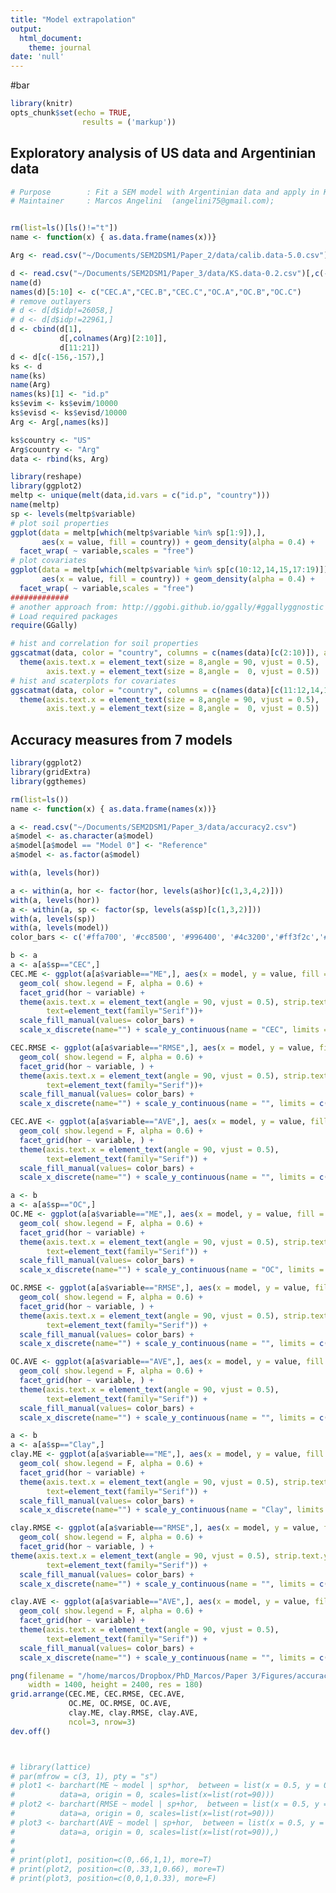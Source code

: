 ```yaml
---
title: "Model extrapolation"
output:
  html_document:
    theme: journal
date: 'null'
---
```

#bar
```r
library(knitr)
opts_chunk$set(echo = TRUE,
                results = ('markup'))
```


## Exploratory analysis of US data and Argentinian data
```r
# Purpose        : Fit a SEM model with Argentinian data and apply in KS data
# Maintainer     : Marcos Angelini  (angelini75@gmail.com); 


rm(list=ls()[ls()!="t"])
name <- function(x) { as.data.frame(names(x))}

Arg <- read.csv("~/Documents/SEM2DSM1/Paper_2/data/calib.data-5.0.csv")[,c(-1,-20)]

d <- read.csv("~/Documents/SEM2DSM1/Paper_3/data/KS.data-0.2.csv")[,c(-1)] 
name(d)
names(d)[5:10] <- c("CEC.A","CEC.B","CEC.C","OC.A","OC.B","OC.C")
# remove outlayers
# d <- d[d$idp!=26058,]
# d <- d[d$idp!=22961,]
d <- cbind(d[1],
           d[,colnames(Arg)[2:10]],
           d[11:21])
d <- d[c(-156,-157),]
ks <- d
name(ks)
name(Arg)
names(ks)[1] <- "id.p"
ks$evim <- ks$evim/10000
ks$evisd <- ks$evisd/10000
Arg <- Arg[,names(ks)]

ks$country <- "US"
Arg$country <- "Arg"
data <- rbind(ks, Arg)

library(reshape)
library(ggplot2)
meltp <- unique(melt(data,id.vars = c("id.p", "country")))
name(meltp)
sp <- levels(meltp$variable)
# plot soil properties
ggplot(data = meltp[which(meltp$variable %in% sp[1:9]),],
       aes(x = value, fill = country)) + geom_density(alpha = 0.4) +
  facet_wrap( ~ variable,scales = "free")
# plot covariates
ggplot(data = meltp[which(meltp$variable %in% sp[c(10:12,14,15,17:19)]),],
       aes(x = value, fill = country)) + geom_density(alpha = 0.4) +
  facet_wrap( ~ variable,scales = "free")
#############
# another approach from: http://ggobi.github.io/ggally/#ggallyggnostic
# Load required packages
require(GGally)

# hist and correlation for soil properties
ggscatmat(data, color = "country", columns = c(names(data)[c(2:10)]), alpha = 0.10) + 
  theme(axis.text.x = element_text(size = 8,angle = 90, vjust = 0.5),
        axis.text.y = element_text(size = 8,angle =  0, vjust = 0.5))
# hist and scaterplots for covariates
ggscatmat(data, color = "country", columns = c(names(data)[c(11:12,14,15,17:21)]), alpha = 0.10) + 
  theme(axis.text.x = element_text(size = 8,angle = 90, vjust = 0.5),
        axis.text.y = element_text(size = 8,angle =  0, vjust = 0.5))
```

## Accuracy measures from 7 models
```r
library(ggplot2)
library(gridExtra)
library(ggthemes)

rm(list=ls())
name <- function(x) { as.data.frame(names(x))}

a <- read.csv("~/Documents/SEM2DSM1/Paper_3/data/accuracy2.csv")
a$model <- as.character(a$model)
a$model[a$model == "Model 0"] <- "Reference"
a$model <- as.factor(a$model)

with(a, levels(hor))

a <- within(a, hor <- factor(hor, levels(a$hor)[c(1,3,4,2)]))
with(a, levels(hor))
a <- within(a, sp <- factor(sp, levels(a$sp)[c(1,3,2)]))
with(a, levels(sp))
with(a, levels(model))
color_bars <- c('#ffa700', '#cc8500', '#996400', '#4c3200','#ff3f2c','#ab2419','#808080')

b <- a
a <- a[a$sp=="CEC",]
CEC.ME <- ggplot(a[a$variable=="ME",], aes(x = model, y = value, fill = model)) +
  geom_col( show.legend = F, alpha = 0.6) + 
  facet_grid(hor ~ variable) + 
  theme(axis.text.x = element_text(angle = 90, vjust = 0.5), strip.text.y = element_blank(),
        text=element_text(family="Serif"))+
  scale_fill_manual(values= color_bars) +
  scale_x_discrete(name="") + scale_y_continuous(name = "CEC", limits = c(-3.5,3))

CEC.RMSE <- ggplot(a[a$variable=="RMSE",], aes(x = model, y = value, fill = model)) +
  geom_col( show.legend = F, alpha = 0.6) +
  facet_grid(hor ~ variable, ) + 
  theme(axis.text.x = element_text(angle = 90, vjust = 0.5), strip.text.y = element_blank(),
        text=element_text(family="Serif"))+
  scale_fill_manual(values= color_bars) +
  scale_x_discrete(name="") + scale_y_continuous(name = "", limits = c(0,8))

CEC.AVE <- ggplot(a[a$variable=="AVE",], aes(x = model, y = value, fill = model)) +
  geom_col( show.legend = F, alpha = 0.6) +
  facet_grid(hor ~ variable, ) + 
  theme(axis.text.x = element_text(angle = 90, vjust = 0.5), 
        text=element_text(family="Serif")) +
  scale_fill_manual(values= color_bars) +
  scale_x_discrete(name="") + scale_y_continuous(name = "", limits = c(-0.3,1))

a <- b
a <- a[a$sp=="OC",]
OC.ME <- ggplot(a[a$variable=="ME",], aes(x = model, y = value, fill = model)) +
  geom_col( show.legend = F, alpha = 0.6) + 
  facet_grid(hor ~ variable) + 
  theme(axis.text.x = element_text(angle = 90, vjust = 0.5), strip.text.y = element_blank(),
        text=element_text(family="Serif")) +
  scale_fill_manual(values= color_bars) +
  scale_x_discrete(name="") + scale_y_continuous(name = "OC", limits = c(-0.3,0.3))

OC.RMSE <- ggplot(a[a$variable=="RMSE",], aes(x = model, y = value, fill = model)) +
  geom_col( show.legend = F, alpha = 0.6) +
  facet_grid(hor ~ variable, ) + 
  theme(axis.text.x = element_text(angle = 90, vjust = 0.5), strip.text.y = element_blank(),
        text=element_text(family="Serif")) +
  scale_fill_manual(values= color_bars) +
  scale_x_discrete(name="") + scale_y_continuous(name = "", limits = c(0,0.8))

OC.AVE <- ggplot(a[a$variable=="AVE",], aes(x = model, y = value, fill = model)) +
  geom_col( show.legend = F, alpha = 0.6) +
  facet_grid(hor ~ variable, ) + 
  theme(axis.text.x = element_text(angle = 90, vjust = 0.5),
        text=element_text(family="Serif")) +
  scale_fill_manual(values= color_bars) +
  scale_x_discrete(name="") + scale_y_continuous(name = "", limits = c(-0.3,1))

a <- b
a <- a[a$sp=="Clay",]
clay.ME <- ggplot(a[a$variable=="ME",], aes(x = model, y = value, fill = model)) +
  geom_col( show.legend = F, alpha = 0.6) + 
  facet_grid(hor ~ variable) + 
  theme(axis.text.x = element_text(angle = 90, vjust = 0.5), strip.text.y = element_blank(),
        text=element_text(family="Serif")) +
  scale_fill_manual(values= color_bars) +
  scale_x_discrete(name="") + scale_y_continuous(name = "Clay", limits = c(-5,5))

clay.RMSE <- ggplot(a[a$variable=="RMSE",], aes(x = model, y = value, fill = model)) +
  geom_col( show.legend = F, alpha = 0.6) +
  facet_grid(hor ~ variable, ) + 
theme(axis.text.x = element_text(angle = 90, vjust = 0.5), strip.text.y = element_blank(),
        text=element_text(family="Serif")) +
  scale_fill_manual(values= color_bars) +
  scale_x_discrete(name="") + scale_y_continuous(name = "", limits = c(0,12))

clay.AVE <- ggplot(a[a$variable=="AVE",], aes(x = model, y = value, fill = model)) +
  geom_col( show.legend = F, alpha = 0.6) +
  facet_grid(hor ~ variable) + 
  theme(axis.text.x = element_text(angle = 90, vjust = 0.5),
        text=element_text(family="Serif")) +
  scale_fill_manual(values= color_bars) + 
  scale_x_discrete(name="") + scale_y_continuous(name = "", limits = c(-0.3,1))

png(filename = "/home/marcos/Dropbox/PhD_Marcos/Paper 3/Figures/accuracy_measures.png",
    width = 1400, height = 2400, res = 180)
grid.arrange(CEC.ME, CEC.RMSE, CEC.AVE,
             OC.ME, OC.RMSE, OC.AVE,
             clay.ME, clay.RMSE, clay.AVE,
             ncol=3, nrow=3)
dev.off()



# library(lattice)
# par(mfrow = c(3, 1), pty = "s")
# plot1 <- barchart(ME ~ model | sp*hor,  between = list(x = 0.5, y = 0),
#          data=a, origin = 0, scales=list(x=list(rot=90))) 
# plot2 <- barchart(RMSE ~ model | sp+hor,  between = list(x = 0.5, y = 0),
#          data=a, origin = 0, scales=list(x=list(rot=90)))
# plot3 <- barchart(AVE ~ model | sp+hor,  between = list(x = 0.5, y = 0),
#          data=a, origin = 0, scales=list(x=list(rot=90)),)
# 
# 
# print(plot1, position=c(0,.66,1,1), more=T)
# print(plot2, position=c(0,.33,1,0.66), more=T)
# print(plot3, position=c(0,0,1,0.33), more=F)
```

